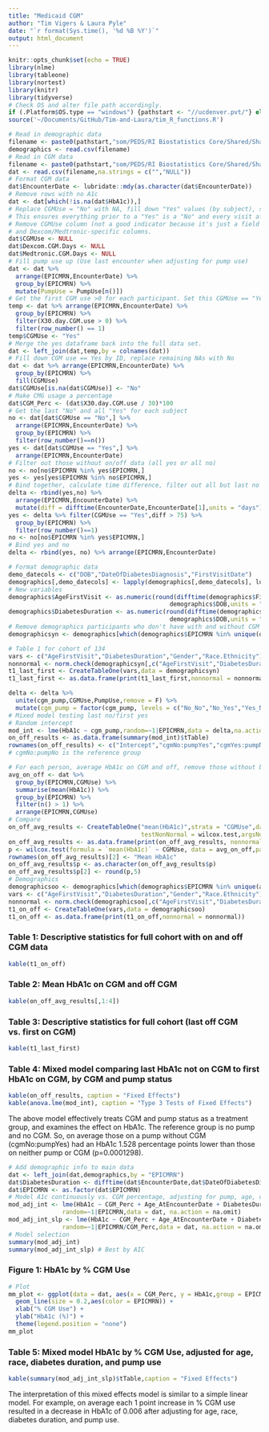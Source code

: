 ```yaml
---
title: "Medicaid CGM"
author: "Tim Vigers & Laura Pyle"
date: "`r format(Sys.time(), '%d %B %Y')`"
output: html_document
---
```


```r
knitr::opts_chunk$set(echo = TRUE)
library(nlme)
library(tableone)
library(nortest)
library(knitr)
library(tidyverse)
# Check OS and alter file path accordingly.
if (.Platform$OS.type == "windows") {pathstart <- "//ucdenver.pvt/"} else if (.Platform$OS.type == "unix"){pathstart <- "/Volumes/"}
source('~/Documents/GitHub/Tim-and-Laura/tim_R_functions.R')
```

```r
# Read in demographic data
filename <- paste0(pathstart,"som/PEDS/RI Biostatistics Core/Shared/Shared Projects/Laura/BDC/Projects/Sonalee Ravi/Medicaid CGM/Data_Cleaned/Demographics.csv")
demographics <- read.csv(filename)
# Read in CGM data
filename <- paste0(pathstart,"som/PEDS/RI Biostatistics Core/Shared/Shared Projects/Laura/BDC/Projects/Sonalee Ravi/Medicaid CGM/Data_Cleaned/30 day CGM data missing studio.csv")
dat <- read.csv(filename,na.strings = c("","NULL"))
# Format CGM data
dat$EncounterDate <- lubridate::mdy(as.character(dat$EncounterDate))
# Remove rows with no A1c
dat <- dat[which(!is.na(dat$HbA1c)),]
# Replace CGMUse = "No" with NA, fill down "Yes" values (by subject), set NAs back to "No"
# This ensures everything prior to a "Yes" is a "No" and every visit after the first "Yes" is also "Yes"
# Remove CGMUse column (not a good indicator because it's just a field in Epic)
# and Dexcom/Medtronic-specific columns.
dat$CGMUse <- NULL
dat$Dexcom.CGM.Days <- NULL
dat$Medtronic.CGM.Days <- NULL
# Fill pump use up (Use last encounter when adjusting for pump use)
dat <- dat %>%
  arrange(EPICMRN,EncounterDate) %>%
  group_by(EPICMRN) %>%
  mutate(PumpUse = PumpUse[n()])
# Get the first CGM use >0 for each participant. Set this CGMUse == "Yes"
temp <- dat %>% arrange(EPICMRN,EncounterDate) %>% 
  group_by(EPICMRN) %>%
  filter(X30.day.CGM.use > 0) %>%
  filter(row_number() == 1)
temp$CGMUse <- "Yes"
# Merge the yes dataframe back into the full data set. 
dat <- left_join(dat,temp,by = colnames(dat))
# Fill down CGM use == Yes by ID, replace remaining NAs with No
dat <- dat %>% arrange(EPICMRN,EncounterDate) %>%
  group_by(EPICMRN) %>%
  fill(CGMUse)
dat$CGMUse[is.na(dat$CGMUse)] <- "No"
# Make CMG usage a percentage
dat$CGM_Perc <- (dat$X30.day.CGM.use / 30)*100
# Get the last "No" and all "Yes" for each subject
no <- dat[dat$CGMUse == "No",] %>%
  arrange(EPICMRN,EncounterDate) %>%
  group_by(EPICMRN) %>%
  filter(row_number()==n())
yes <- dat[dat$CGMUse == "Yes",] %>%
  arrange(EPICMRN,EncounterDate)
# Filter out those without on/off data (all yes or all no)
no <- no[no$EPICMRN %in% yes$EPICMRN,]
yes <- yes[yes$EPICMRN %in% no$EPICMRN,]
# Bind together, calculate time difference, filter out all but last no and first yes > 75 days.
delta <- rbind(yes,no) %>%
  arrange(EPICMRN,EncounterDate) %>%
  mutate(diff = difftime(EncounterDate,EncounterDate[1],units = "days"))
yes <- delta %>% filter(CGMUse == "Yes",diff > 75) %>%
  group_by(EPICMRN) %>%
  filter(row_number()==1)
no <- no[no$EPICMRN %in% yes$EPICMRN,]
# Bind yes and no
delta <- rbind(yes, no) %>% arrange(EPICMRN,EncounterDate)
```

```r
# Format demographic data
demo_datecols <- c("DOB","DateOfDiabetesDiagnosis","FirstVisitDate") 
demographics[,demo_datecols] <- lapply(demographics[,demo_datecols], lubridate::mdy)
# New variables
demographics$AgeFirstVisit <- as.numeric(round(difftime(demographics$FirstVisitDate,
                                             demographics$DOB,units = "days")/365.25,2))
demographics$DiabetesDuration <- as.numeric(round(difftime(demographics$DateOfDiabetesDiagnosis,
                                             demographics$DOB,units = "days")/365.25,2))
# Remove demographics participants who don't have with and without CGM data
demographicsyn <- demographics[which(demographics$EPICMRN %in% unique(delta$EPICMRN)),]
```

```r
# Table 1 for cohort of 134
vars <- c("AgeFirstVisit","DiabetesDuration","Gender","Race.Ethnicity")
nonnormal <- norm.check(demographicsyn[,c("AgeFirstVisit","DiabetesDuration")])
t1_last_first <- CreateTableOne(vars,data = demographicsyn)
t1_last_first <- as.data.frame(print(t1_last_first,nonnormal = nonnormal))
```

```r
delta <- delta %>% 
  unite(cgm_pump,CGMUse,PumpUse,remove = F) %>%
  mutate(cgm_pump = factor(cgm_pump, levels = c("No_No","No_Yes","Yes_No","Yes_Yes","No_NA","Yes_NA")))
# Mixed model testing last no/first yes
# Random intercept
mod_int <- lme(HbA1c ~ cgm_pump,random=~1|EPICMRN,data = delta,na.action = na.omit)
on_off_results <- as.data.frame(summary(mod_int)$tTable)
rownames(on_off_results) <- c("Intercept","cgmNo:pumpYes","cgmYes:pumpNo","cgmYes:pumpYes","cgmNo:pumpNA","cgmYes:pumpNA")
# cgmNo:pumpNo is the reference group
```

```r
# For each person, average HbA1c on CGM and off, remove those without both
avg_on_off <- dat %>%
  group_by(EPICMRN,CGMUse) %>%
  summarise(mean(HbA1c)) %>%
  group_by(EPICMRN) %>% 
  filter(n() > 1) %>% 
  arrange(EPICMRN,CGMUse)
# Compare
on_off_avg_results <- CreateTableOne("mean(HbA1c)",strata = "CGMUse",data = avg_on_off,
                                     testNonNormal = wilcox.test,argsNonNormal = list(paired = T))
on_off_avg_results <- as.data.frame(print(on_off_avg_results, nonnormal = "mean(HbA1c)"))
p <- wilcox.test(formula = `mean(HbA1c)` ~ CGMUse, data = avg_on_off,paired = T)$p.value
rownames(on_off_avg_results)[2] <- "Mean HbA1c"
on_off_avg_results$p <- as.character(on_off_avg_results$p)
on_off_avg_results$p[2] <- round(p,5)
# Demographics
demographicsoo <- demographics[which(demographics$EPICMRN %in% unique(avg_on_off$EPICMRN)),]
vars <- c("AgeFirstVisit","DiabetesDuration","Gender","Race.Ethnicity")
nonnormal <- norm.check(demographicsoo[,c("AgeFirstVisit","DiabetesDuration")])
t1_on_off <- CreateTableOne(vars,data = demographicsoo)
t1_on_off <- as.data.frame(print(t1_on_off,nonnormal = nonnormal))
```

### Table 1: Descriptive statistics for full cohort with on and off CGM data
```r
kable(t1_on_off)
```

### Table 2: Mean HbA1c on CGM and off CGM
```r
kable(on_off_avg_results[,1:4])
```

### Table 3: Descriptive statistics for full cohort (last off CGM vs. first on CGM)
```r
kable(t1_last_first)
```

### Table 4: Mixed model comparing last HbA1c not on CGM to first HbA1c on CGM, by CGM and pump status
```r
kable(on_off_results, caption = "Fixed Effects")
kable(anova.lme(mod_int), caption = "Type 3 Tests of Fixed Effects")
```

The above model effectively treats CGM and pump status as a treatment group, and examines the effect on HbA1c. The reference group is no pump and no CGM. So, on average those on a pump without CGM (cgmNo:pumpYes) had an HbA1c 1.528 percentage points lower than those on neither pump or CGM (p=0.0001298). 

```r
# Add demographic info to main data
dat <- left_join(dat,demographics,by = "EPICMRN")
dat$DiabetesDuration <- difftime(dat$EncounterDate,dat$DateOfDiabetesDiagnosis,units = "weeks")
dat$EPICMRN <- as.factor(dat$EPICMRN)
# Model A1c continuously vs. CGM percentage, adjusting for pump, age, diabetes duration
mod_adj_int <- lme(HbA1c ~ CGM_Perc + Age_AtEncounterDate + DiabetesDuration + PumpUse + Race.Ethnicity,
               random=~1|EPICMRN,data = dat, na.action = na.omit)
mod_adj_int_slp <- lme(HbA1c ~ CGM_Perc + Age_AtEncounterDate + DiabetesDuration + PumpUse + Race.Ethnicity,
               random=~1|EPICMRN/CGM_Perc,data = dat, na.action = na.omit)
# Model selection
summary(mod_adj_int)
summary(mod_adj_int_slp) # Best by AIC
```

### Figure 1: HbA1c by % CGM Use
```r
# Plot
mm_plot <- ggplot(data = dat, aes(x = CGM_Perc, y = HbA1c,group = EPICMRN)) +
  geom_line(size = 0.2,aes(color = EPICMRN)) +
  xlab("% CGM Use") + 
  ylab("HbA1c (%)") + 
  theme(legend.position = "none")
mm_plot
```

### Table 5: Mixed model HbA1c by % CGM Use, adjusted for age, race, diabetes duration, and pump use
```r
kable(summary(mod_adj_int_slp)$tTable,caption = "Fixed Effects")
```

The interpretation of this mixed effects model is similar to a simple linear model. For example, on average each 1 point increase in % CGM use resulted in a decrease in HbA1c of 0.006 after adjusting for age, race, diabetes duration, and pump use. 